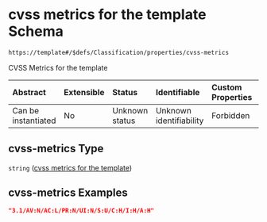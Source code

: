 # cvss metrics for the template Schema

```txt
https://template#/$defs/Classification/properties/cvss-metrics
```

CVSS Metrics for the template

| Abstract            | Extensible | Status         | Identifiable            | Custom Properties | Additional Properties | Access Restrictions | Defined In                                                                             |
| :------------------ | :--------- | :------------- | :---------------------- | :---------------- | :-------------------- | :------------------ | :------------------------------------------------------------------------------------- |
| Can be instantiated | No         | Unknown status | Unknown identifiability | Forbidden         | Allowed               | none                | [nuclei-schema.schema.json\*](../out/nuclei-schema.schema.json "open original schema") |

## cvss-metrics Type

`string` ([cvss metrics for the template](nuclei-schema-defs-classification-properties-cvss-metrics-for-the-template))

## cvss-metrics Examples

```json
"3.1/AV:N/AC:L/PR:N/UI:N/S:U/C:H/I:H/A:H"
```

